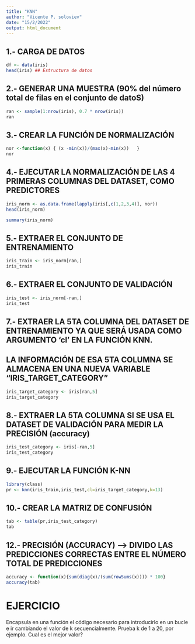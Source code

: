 ```yaml
---
title: "KNN"
author: "Vicente P. soloviev"
date: "15/2/2022"
output: html_document
---
```


## 1.- CARGA DE DATOS
```r
df <- data(iris)
head(iris) ## Estructura de datos
```

## 2.- GENERAR UNA MUESTRA (90% del número total de filas en el conjunto de datoS)
```r
ran <- sample(1:nrow(iris), 0.7 * nrow(iris))
ran
```

## 3.- CREAR LA FUNCIÓN DE NORMALIZACIÓN
```r
nor <-function(x) { (x -min(x))/(max(x)-min(x))   }
nor
```

## 4.- EJECUTAR LA NORMALIZACIÓN DE LAS 4 PRIMERAS COLUMNAS DEL DATASET, COMO PREDICTORES
```r
iris_norm <- as.data.frame(lapply(iris[,c(1,2,3,4)], nor))
head(iris_norm)
```


```r
summary(iris_norm)
```

## 5.- EXTRAER EL CONJUNTO DE ENTRENAMIENTO
```r
iris_train <- iris_norm[ran,] 
iris_train
```

## 6.- EXTRAER EL CONJUNTO DE VALIDACIÓN
```r
iris_test <- iris_norm[-ran,] 
iris_test
```

## 7.- EXTRAER LA 5TA COLUMNA DEL DATASET DE ENTRENAMIENTO YA QUE SERÁ USADA COMO ARGUMENTO 'cl' EN LA FUNCIÓN KNN.
## LA INFORMACIÓN DE ESA 5TA COLUMNA SE ALMACENA EN UNA NUEVA VARIABLE "IRIS_TARGET_CATEGORY"
```r
iris_target_category <- iris[ran,5]
iris_target_category
```

## 8.- EXTRAER LA 5TA COLUMNA SI SE USA EL DATASET DE VALIDACIÓN PARA MEDIR LA PRECISIÓN (accuracy)
```r
iris_test_category <- iris[-ran,5]
iris_test_category
```

## 9.- EJECUTAR LA FUNCIÓN K-NN
```r
library(class)
pr <- knn(iris_train,iris_test,cl=iris_target_category,k=13)
```

## 10.- CREAR LA MATRIZ DE CONFUSIÓN
```r
tab <- table(pr,iris_test_category)
tab
```

## 12.- PRECISIÓN (ACCURACY) --> DIVIDO LAS PREDICCIONES CORRECTAS ENTRE EL NÚMERO TOTAL DE PREDICCIONES
```r
accuracy <- function(x){sum(diag(x)/(sum(rowSums(x)))) * 100}
accuracy(tab)
```

# EJERCICIO
Encapsula en una función el código necesario para introducirlo en un bucle e ir cambiando el valor de k secuencialmente. Prueba k de 1 a 20, por ejemplo. Cual es el mejor valor?





